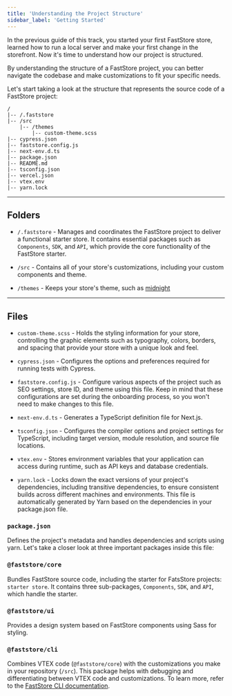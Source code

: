```yaml
---
title: 'Understanding the Project Structure'
sidebar_label: 'Getting Started'
---
```


In the previous guide of this track, you started your first FastStore store, learned how to run a local server and make your first change in the storefront. Now it's time to understand how our project is structured.

By understanding the structure of a FastStore project, you can better navigate the codebase and make customizations to fit your specific needs.

Let's start taking a look at the structure that represents the source code of a FastStore project:

  ```
  /
  |-- /.faststore
  |-- /src
      |-- /themes
          |-- custom-theme.scss
  |-- cypress.json
  |-- faststore.config.js
  |-- next-env.d.ts
  |-- package.json
  |-- README.md
  |-- tsconfig.json
  |-- vercel.json
  |-- vtex.env
  |-- yarn.lock

  ```

---

## Folders

- `/.faststore` - Manages and coordinates the FastStore project to deliver a functional starter store. It contains essential packages such as `Components`, `SDK`, and `API`, which provide the core functionality of the FastStore starter.

- `/src` - Contains all of your store's customizations, including your custom components and theme.
- `/themes` - Keeps your store's theme, such as [midnight](/docs/faststore/themes-midnight)

---

## Files

- `custom-theme.scss` - Holds the styling information for your store, controlling the graphic elements such as typography, colors, borders, and spacing that provide your store with a unique look and feel.

- `cypress.json` - Configures the options and preferences required for running tests with Cypress.

- `faststore.config.js` - Configure various aspects of the project such as SEO settings, store ID, and theme using this file. Keep in mind that these configurations are set during the onboarding process, so you won't need to make changes to this file.

- `next-env.d.ts` - Generates a TypeScript definition file for Next.js.

- `tsconfig.json` - Configures the compiler options and project settings for TypeScript, including target version, module resolution, and source file locations.

- `vtex.env` - Stores environment variables that your application can access during runtime, such as API keys and database credentials.

- `yarn.lock` - Locks down the exact versions of your project's dependencies, including transitive dependencies, to ensure consistent builds across different machines and environments. This file is automatically generated by Yarn based on the dependencies in your package.json file.

###  `package.json`
Defines the project's metadata and handles dependencies and scripts using yarn. Let's take a closer look at three important packages inside this file:

### `@faststore/core`
Bundles FastStore source code, including the starter for FatsStore projects: `starter store`. It contains three sub-packages, `Components`, `SDK`, and `API`, which handle the starter.

### `@faststore/ui`
Provides a design system based on FastStore components using Sass for styling.

### `@faststore/cli`
Combines VTEX code (`@faststore/core`) with the customizations you make in your repository (`/src`). This package helps with debugging and differentiating between VTEX code and customizations. To learn more, refer to the [FastStore CLI documentation](/docs/faststore/getting-started-4-faststore-cli).
